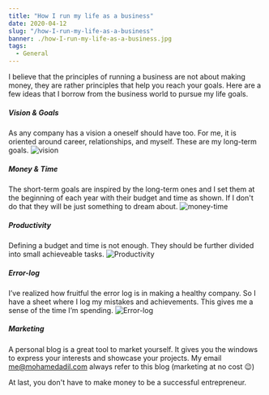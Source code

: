 ```yaml
---
title: "How I run my life as a business"
date: 2020-04-12
slug: "/how-I-run-my-life-as-a-business"
banner: ./how-I-run-my-life-as-a-business.jpg
tags:
  - General
---
```


I believe that the principles of running a business are not about making money, they are rather principles that help you reach your goals. Here are a few ideas that I borrow from the business world to pursue my life goals.

##### Vision & Goals
As any company has a vision a oneself should have too. For me, it is oriented around career, relationships, and myself. These are my long-term goals. 
![vision](./goals.png)

##### Money & Time
The short-term goals are inspired by the long-term ones and I set them at the beginning of each year with their budget and time as shown. If I don't do that they will be just something to dream about.
![money-time](./planner.png)

##### Productivity
Defining a budget and time is not enough. They should be further divided into small achieveable tasks.
![Productivity](./tasks.png)

##### Error-log
I’ve realized how fruitful the error log is in making a healthy company. So I have a sheet where I log my mistakes and achievements. This gives me a sense of the time I’m spending.
![Error-log](./log-sheet.png)

##### Marketing
A personal blog is a great tool to market yourself. It gives you the windows to express your interests and showcase your projects. My email me@mohamedadil.com always refer to this blog (marketing at no cost 😉)

At last, you don't have to make money to be a successful entrepreneur.